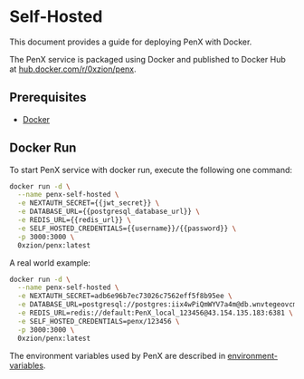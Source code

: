 # Self-Hosted

This document provides a guide for deploying PenX with Docker.

The PenX service is packaged using Docker and published to Docker Hub at [hub.docker.com/r/0xzion/penx](https://hub.docker.com/r/0xzion/penx).

## Prerequisites

- [Docker](https://docs.docker.com/get-docker/)

## Docker Run

To start PenX service with docker run, execute the following one command:

```bash
docker run -d \
  --name penx-self-hosted \
  -e NEXTAUTH_SECRET={{jwt_secret}} \
  -e DATABASE_URL={{postgresql_database_url}} \
  -e REDIS_URL={{redis_url}} \
  -e SELF_HOSTED_CREDENTIALS={{username}}/{{password}} \
  -p 3000:3000 \
  0xzion/penx:latest
```

A real world example:

```bash
docker run -d \
  --name penx-self-hosted \
  -e NEXTAUTH_SECRET=adb6e96b7ec73026c7562eff5f8b95ee \
  -e DATABASE_URL=postgresql://postgres:iix4wPiQmWYV7a4m@db.wnvtegeovcmeqcwuheee.supabase.co:5432/postgres \
  -e REDIS_URL=redis://default:PenX_local_123456@43.154.135.183:6381 \
  -e SELF_HOSTED_CREDENTIALS=penx/123456 \
  -p 3000:3000 \
  0xzion/penx:latest
```

The environment variables used by PenX are described in [environment-variables](/self-hosted/deployment-env).
